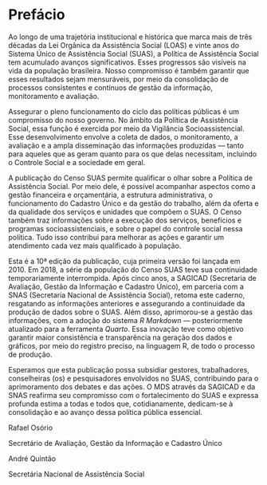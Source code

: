 # Prefácio {.unnumbered}

Ao longo de uma trajetória institucional e histórica que marca mais de três décadas da Lei Orgânica da Assistência Social (LOAS) e vinte anos do Sistema Único de Assistência Social (SUAS), a Política de Assistência Social tem acumulado avanços significativos. Esses progressos são visíveis na vida da população brasileira. Nosso compromisso é também garantir que esses resultados sejam mensuráveis, por meio da consolidação de processos consistentes e contínuos de gestão da informação, monitoramento e avaliação.

Assegurar o pleno funcionamento do ciclo das políticas públicas é um compromisso do nosso governo. No âmbito da Política de Assistência Social, essa função é exercida por meio da Vigilância Socioassistencial. Esse desenvolvimento envolve a coleta de dados, o monitoramento, a avaliação e a ampla disseminação das informações produzidas — tanto para aqueles que as geram quanto para os que delas necessitam, incluindo o Controle Social e a sociedade em geral.  

A publicação do Censo SUAS permite qualificar o olhar sobre a Política de Assistência Social. Por meio dele, é possível acompanhar aspectos como a gestão financeira e orçamentária, a estrutura administrativa, o funcionamento do Cadastro Único e da gestão do trabalho, além da oferta e da qualidade dos serviços e unidades que compõem o SUAS. O Censo também traz informações sobre a execução dos serviços, benefícios e programas socioassistenciais, e sobre o papel do controle social nessa política. Tudo isso contribui para melhorar as ações e garantir um atendimento cada vez mais qualificado à população.

Esta é a 10ª edição da publicação, cuja primeira versão foi lançada em 2010. Em 2018, a série da população do Censo SUAS teve sua continuidade temporariamente interrompida. Após cinco anos, a SAGICAD (Secretaria de Avaliação, Gestão da Informação e Cadastro Único), em parceria com a SNAS (Secretaria Nacional de Assistência Social), retoma este caderno, resgatando as informações anteriores e assegurando a continuidade da produção de dados sobre o SUAS. Além disso, aprimorou-se a gestão das informações, com a adoção do sistema *R Markdown* — posteriormente atualizado para a ferramenta *Quarto*. Essa inovação teve como objetivo garantir maior consistência e transparência na geração dos dados e gráficos, por meio do registro preciso, na linguagem R, de todo o processo de produção.

Esperamos que esta publicação possa subsidiar gestores, trabalhadores, conselheiras (os) e pesquisadores envolvidos no SUAS, contribuindo para o aprimoramento dos debates e das ações. O MDS através da SAGICAD e da SNAS reafirma seu compromisso com o fortalecimento do SUAS e expressa profunda estima a todas e todos que, cotidianamente, dedicam-se à consolidação e ao avanço dessa política pública essencial.

Rafael Osório

Secretário de Avaliação, Gestão da Informação e Cadastro Único

André Quintão

Secretária Nacional de Assistência Social
